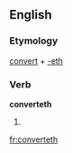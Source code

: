 ==English==

===Etymology===
[[convert]] + [[-eth]]

===Verb===
'''converteth'''

# {{en-archaic third-person singular of|convert}}

[[fr:converteth]]